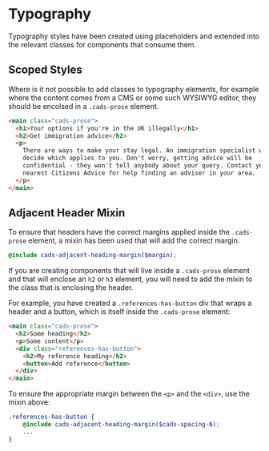 
<Meta title="Foundations/Typography" />

# Typography

Typography styles have been created using placeholders and extended into the relevant classes for components that consume them.

## Scoped Styles

Where is it not possible to add classes to typography elements, for example where the content comes from a CMS or some such WYSIWYG editor, they should be encolsed in a `.cads-prose` element.

```html
<main class="cads-prose">
  <h1>Your options if you're in the UK illegally</h1>
  <h2>Get immigration advice</h2>
  <p>
    There are ways to make your stay legal. An immigration specialist will
    decide which applies to you. Don't worry, getting advice will be
    confidential - they won't tell anybody about your query. Contact your
    nearest Citizens Advice for help finding an adviser in your area.
  </p>
</main>
```

## Adjacent Header Mixin

To ensure that headers have the correct margins applied inside the `.cads-prose` element, a mixin has been used that will add the correct margin.

```scss
@include cads-adjacent-heading-margin($margin);
```

If you are creating components that will live inside a `.cads-prose` element and that will enclose an `h2` or `h3` element, you will need to add the mixin to the class that is enclosing the header.

For example, you have created a `.references-has-button` div that wraps a header and a button, which is itself inside the `.cads-prose` element:

```html
<main class="cads-prose">
  <h2>Some heading</h2>
  <p>Some content</p>
  <div class="references-has-button">
    <h2>My reference heading</h2>
    <button>Add reference</button>
  </div>
</main>
```

To ensure the appropriate margin between the `<p>` and the `<div>`, use the mixin above:

```scss
.references-has-button {
    @include cads-adjacent-heading-margin($cads-spacing-6);
    ...
}
```
